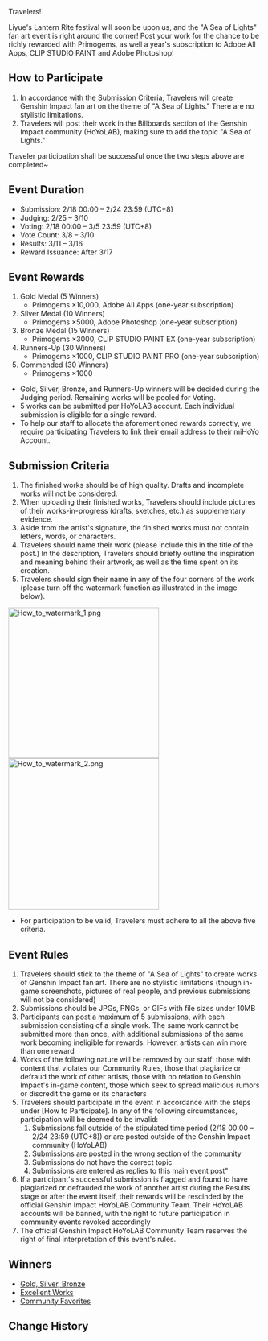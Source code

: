 {{Event
|name              = "A Sea of Lights" Fan Art Event
|image             = A Sea of Lights Fan Art Event.png
|type              = Web
|type2             = Fanart
|time_known        = yes
|time_start        = 2021-02-18 00:00
|time_start_offset = UTC+8
|time_end          = 2021-02-24 23:59
|time_end_offset   = UTC+8
|link              = https://www.hoyolab.com/article/153381
|link2             = https://www.hoyolab.com/article/239036
|link2name         = Results
}}

Travelers!

Liyue's Lantern Rite festival will soon be upon us, and the "A Sea of Lights" fan art event is right around the corner! Post your work for the chance to be richly rewarded with Primogems, as well a year's subscription to Adobe All Apps, CLIP STUDIO PAINT and Adobe Photoshop!

==How to Participate==
#In accordance with the Submission Criteria, Travelers will create Genshin Impact fan art on the theme of "A Sea of Lights." There are no stylistic limitations.
#Travelers will post their work in the Billboards section of the Genshin Impact community (HoYoLAB), making sure to add the topic "A Sea of Lights."

Traveler participation shall be successful once the two steps above are completed~
==Event Duration==
*Submission: 2/18 00:00 – 2/24 23:59 (UTC+8)
*Judging: 2/25 – 3/10
*Voting: 2/18 00:00 – 3/5 23:59 (UTC+8)
*Vote Count: 3/8 – 3/10
*Results: 3/11 – 3/16
*Reward Issuance: After 3/17

==Event Rewards==
#Gold Medal (5 Winners)
#*Primogems ×10,000, Adobe All Apps (one-year subscription)
#Silver Medal (10 Winners)
#*Primogems ×5000, Adobe Photoshop (one-year subscription)
#Bronze Medal (15 Winners)
#*Primogems ×3000, CLIP STUDIO PAINT EX (one-year subscription)
#Runners-Up (30 Winners)
#*Primogems ×1000, CLIP STUDIO PAINT PRO (one-year subscription)
#Commended (30 Winners)
#*Primogems ×1000

*Gold, Silver, Bronze, and Runners-Up winners will be decided during the Judging period. Remaining works will be pooled for Voting.
*5 works can be submitted per HoYoLAB account. Each individual submission is eligible for a single reward.
*To help our staff to allocate the aforementioned rewards correctly, we require participating Travelers to link their email address to their miHoYo Account.

==Submission Criteria==
#The finished works should be of high quality. Drafts and incomplete works will not be considered.
#When uploading their finished works, Travelers should include pictures of their works-in-progress (drafts, sketches, etc.) as supplementary evidence.
#Aside from the artist's signature, the finished works must not contain letters, words, or characters.
#Travelers should name their work (please include this in the title of the post.) In the description, Travelers should briefly outline the inspiration and meaning behind their artwork, as well as the time spent on its creation.
#Travelers should sign their name in any of the four corners of the work (please turn off the watermark function as illustrated in the image below).
[[File:How_to_watermark_1.png|300px]]
[[File:How_to_watermark_2.png|300px]]
* For participation to be valid, Travelers must adhere to all the above five criteria.

==Event Rules==
#Travelers should stick to the theme of "A Sea of Lights" to create works of Genshin Impact fan art. There are no stylistic limitations (though in-game screenshots, pictures of real people, and previous submissions will not be considered)
#Submissions should be JPGs, PNGs, or GIFs with file sizes under 10MB
#Participants can post a maximum of 5 submissions, with each submission consisting of a single work. The same work cannot be submitted more than once, with additional submissions of the same work becoming ineligible for rewards. However, artists can win more than one reward
#Works of the following nature will be removed by our staff: those with content that violates our Community Rules, those that plagiarize or defraud the work of other artists, those with no relation to Genshin Impact's in-game content, those which seek to spread malicious rumors or discredit the game or its characters
# Travelers should participate in the event in accordance with the steps under [How to Participate]. In any of the following circumstances, participation will be deemed to be invalid:
##Submissions fall outside of the stipulated time period (2/18 00:00 – 2/24 23:59 (UTC+8)) or are posted outside of the Genshin Impact community (HoYoLAB)
##Submissions are posted in the wrong section of the community
## Submissions do not have the correct topic
##Submissions are entered as replies to this main event post"
# If a participant's successful submission is flagged and found to have plagiarized or defrauded the work of another artist during the Results stage or after the event itself, their rewards will be rescinded by the official Genshin Impact HoYoLAB Community Team. Their HoYoLAB accounts will be banned, with the right to future participation in community events revoked accordingly
#The official Genshin Impact HoYoLAB Community Team reserves the right of final interpretation of this event's rules.

==Winners==
*[https://www.hoyolab.com/article/239036 Gold, Silver, Bronze]
*[https://www.hoyolab.com/article/239020 Excellent Works]
*[https://www.hoyolab.com/article/239021 Community Favorites]

==Change History==
{{Change History|1.3}}